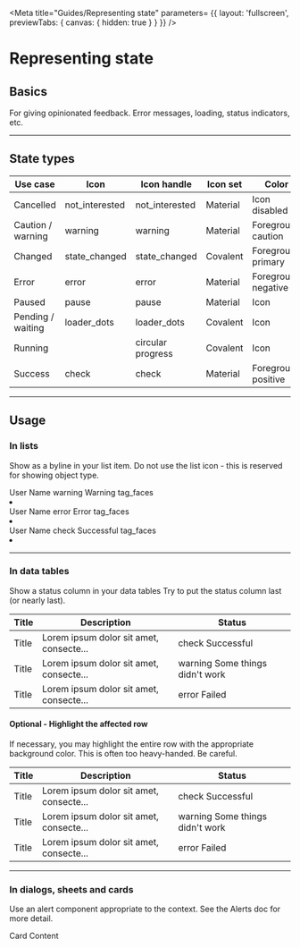 <!-- guide-representing-state.stories.mdx -->


<Meta 
    title="Guides/Representing state" 
    parameters= {{
        layout: 'fullscreen',
        previewTabs: { 
          canvas: { hidden: true } 
        }
    }}
/>

<style>{`
  .caution {
    color: var(--mdc-theme-caution);
  }
  .positive {
    color: var(--mdc-theme-positive);
  }
  .negative {
    color: var(--mdc-theme-negative);
  }
  .status_lockup {
    display: flex;
  }
  .status_lockup mwc-icon {
    margin-right: 8px;
  }

  .docs-story mwc-list {
    margin: 0 auto;
    max-width: 30rem;
  }
`}</style>

# Representing state

## Basics

For giving opinionated feedback. Error messages, loading, status indicators, etc.

***

## State types

| Use case | Icon | Icon handle | Icon set | Color |
| -------- | ---- | ----------- | -------- | ----- |
| Cancelled | <td-icon>not_interested</td-icon> | not_interested | Material | Icon disabled |
| Caution / warning | <td-icon class="caution">warning</td-icon> | warning | Material | Foreground caution |
| Changed | <td-icon class="covalent-icon">state_changed</td-icon> | state_changed | Covalent | Foreground primary |
| Error | <td-icon class="negative">error</td-icon> | error | Material | Foreground negative |
| Paused | <td-icon>pause</td-icon> | pause | Material | Icon |
| Pending / waiting | <td-icon class="covalent-icon">loader_dots</td-icon> | loader_dots | Covalent | Icon |
| Running | <td-circular-progress indeterminate density="-6"></td-circular-progress> | circular progress | Covalent | Icon |
| Success | <td-icon class="positive">check</td-icon> | check | Material | Foreground positive |

***

## Usage

### In lists

Show as a byline in your list item. Do not use the list icon - this is reserved for showing object type.

<Canvas>
<td-list>
  <td-list-item twoline graphic="avatar">
    <span>User Name</span>
    <span slot="secondary" class="status-caution">
      <td-icon>warning</td-icon>
      Warning
    </span>
    <td-icon slot="graphic" class="inverted">tag_faces</td-icon>
  </td-list-item>
  <li divider role="separator"></li>
  <td-list-item twoline graphic="avatar">
    <span>User Name</span>
    <span slot="secondary" class="status-negative">
      <td-icon>error</td-icon>
      Error
    </span>
    <td-icon slot="graphic" class="inverted">tag_faces</td-icon>
  </td-list-item>
  <li divider role="separator"></li>
  <td-list-item twoline graphic="avatar">
    <span>User Name</span>
    <span slot="secondary" class="status-positive">
      <td-icon>check</td-icon>
      Successful
    </span>
    <td-icon slot="graphic" class="inverted">tag_faces</td-icon>
  </td-list-item>
  <li divider role="separator"></li>
</td-list>
</Canvas>

***

### In data tables

Show a status column in your data tables
Try to put the status column last (or nearly last).

<table class="mdc-data-table__table" aria-label="Dessert calories">
  <thead>
    <tr class="mdc-data-table__header-row">
      <th class="mdc-data-table__header-cell" role="columnheader" scope="col">Title</th>
      <th class="mdc-data-table__header-cell" role="columnheader" scope="col">Description</th>
      <th class="mdc-data-table__header-cell" role="columnheader" scope="col">Status</th>
    </tr>
  </thead>
  <tbody class="mdc-data-table__content">
    <tr class="mdc-data-table__row" data-row-id="u0">
      <td class="mdc-data-table__cell" id="r0">Title</td>
      <td class="mdc-data-table__cell mdc-data-table__cell">Lorem ipsum dolor sit amet, consecte...</td>
      <td class="mdc-data-table__cell mdc-data-table__cell state_positive"><div class="status_lockup"><td-icon class="positive">check</td-icon> Successful</div></td>
    </tr>
    <tr class="mdc-data-table__row" data-row-id="u1">
      <td class="mdc-data-table__cell" id="r1">Title</td>
      <td class="mdc-data-table__cell mdc-data-table__cell">Lorem ipsum dolor sit amet, consecte...</td>
      <td class="mdc-data-table__cell mdc-data-table__cell state_caution"><div class="status_lockup"><td-icon class="caution">warning</td-icon> Some things didn't work</div></td>
    </tr>
    <tr class="mdc-data-table__row" data-row-id="u1">
      <td class="mdc-data-table__cell" id="r1">Title</td>
      <td class="mdc-data-table__cell mdc-data-table__cell">Lorem ipsum dolor sit amet, consecte...</td>
      <td class="mdc-data-table__cell mdc-data-table__cell state_negative"><div class="status_lockup"><td-icon class="negative">error</td-icon> Failed</div></td>
    </tr>
  </tbody>
</table>

#### Optional - Highlight the affected row

If necessary, you may highlight the entire row with the appropriate background color. 
This is often too heavy-handed. Be careful.

<table class="mdc-data-table__table" aria-label="Dessert calories">
  <thead>
    <tr class="mdc-data-table__header-row">
      <th class="mdc-data-table__header-cell" role="columnheader" scope="col">Title</th>
      <th class="mdc-data-table__header-cell" role="columnheader" scope="col">Description</th>
      <th class="mdc-data-table__header-cell" role="columnheader" scope="col">Status</th>
    </tr>
  </thead>
  <tbody class="mdc-data-table__content">
    <tr class="mdc-data-table__row highlight_positive" data-row-id="u0">
      <td class="mdc-data-table__cell" id="r0">Title</td>
      <td class="mdc-data-table__cell mdc-data-table__cell">Lorem ipsum dolor sit amet, consecte...</td>
      <td class="mdc-data-table__cell mdc-data-table__cell state_positive"><div class="status_lockup"><td-icon class="positive">check</td-icon> Successful</div></td>
    </tr>
    <tr class="mdc-data-table__row highlight_caution" data-row-id="u1">
      <td class="mdc-data-table__cell" id="r1">Title</td>
      <td class="mdc-data-table__cell mdc-data-table__cell">Lorem ipsum dolor sit amet, consecte...</td>
      <td class="mdc-data-table__cell mdc-data-table__cell state_caution"><div class="status_lockup"><td-icon class="caution">warning</td-icon> Some things didn't work</div></td>
    </tr>
    <tr class="mdc-data-table__row highlight_negative" data-row-id="u1">
      <td class="mdc-data-table__cell" id="r1">Title</td>
      <td class="mdc-data-table__cell mdc-data-table__cell">Lorem ipsum dolor sit amet, consecte...</td>
      <td class="mdc-data-table__cell mdc-data-table__cell state_negative"><div class="status_lockup"><td-icon class="negative">error</td-icon> Failed</div></td>
    </tr>
  </tbody>
</table>

***

### In dialogs, sheets and cards

Use an alert component appropriate to the context. See the Alerts doc for more detail.

<Canvas>
<div class="mdc-card">
  <div class="mdc-card__primary-action">
    Card Content
    <div class="mdc-card__ripple"></div>
  </div>
</div>
</Canvas>
